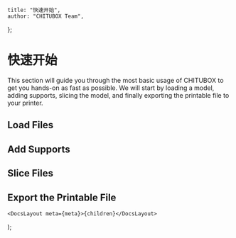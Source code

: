 
	title: "快速开始",
	author: "CHITUBOX Team",
};

# 快速开始

This section will guide you through the most basic usage of CHITUBOX to get you hands-on as fast as possible. We will start by loading a model, adding supports, slicing the model, and finally exporting the printable file to your printer.

## Load Files

## Add Supports

## Slice Files

## Export the Printable File

	<DocsLayout meta={meta}>{children}</DocsLayout>
);
